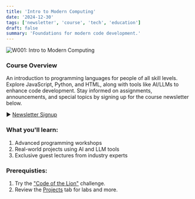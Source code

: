 ```yaml
---
title: 'Intro to Modern Computing'
date: '2024-12-30'
tags: ['newsletter', 'course', 'tech', 'education']
draft: false
summary: 'Foundations for modern code development.'
---
```


<div className="text-center flex flex-col items-center">
  <img
    src="/static/images/sc-champion.jpg"
    alt="W001: Intro to Modern Computing"
    className="max-w-full rounded-lg"
  />
</div>

### Course Overview

An introduction to programming languages for people of all skill levels. Explore JavaScript, Python, and HTML, along with tools like AI/LLMs to enhance code development. Stay informed on assignments, announcements, and special topics by signing up for the course newsletter below.

► [Newsletter Signup](/#newsletterSection)

### What you'll learn:

1. Advanced programming workshops
2. Real-world projects using AI and LLM tools
3. Exclusive guest lectures from industry experts

### Prerequisties:

1. Try the <a href="/blog/code-of-the-lion/">"Code of the Lion"</a> challenge.
2. Review the <a href="/projects/">Projects</a> tab for labs and more.
